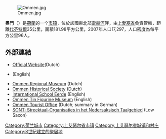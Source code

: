 {{noteTA
|1=zh-hans:艾瑟尔; zh-hant:愛塞
}}
{{Unreferenced|time=2018-08-19T13:05:24+00:00}}
{{Distinguish|澳門}}
[[Image:Ommen.jpg|right]]

'''奧門'''（{{lang-nl|Ommen}}）是[[荷蘭|荷蘭]]的一个[[市镇_(荷兰)|市镇]]，位於該國東北部[[雷赫河|雷赫河]]畔，由[[上愛塞省|上愛塞省]]負責管轄，距離[[代芬特爾|代芬特爾]]35公里，面積181.98平方公里，2007年人口17,297，人口密度為每平方公里96人。

==外部連結==
*[http://www.ommen.nl Official Website](Dutch)
* {{Wayback|url=http://www.ommen.nl/ |date=20120826143555 }} (English)
*[http://www.museum-ommen.nl/ Ommen Regional Museum] {{Wayback|url=http://www.museum-ommen.nl/ |date=20170602143212 }} (Dutch)
*[http://www.hko97.nl/ Ommen Historical Society] {{Wayback|url=http://www.hko97.nl/ |date=20190816125228 }} (Dutch)
*[http://www.eerde.nl/index.php?gclid=CIO0zLGU6IkCFU0kMAodsSQKFg International School Eerde] {{Wayback|url=http://www.eerde.nl/index.php?gclid=CIO0zLGU6IkCFU0kMAodsSQKFg |date=20120208141704 }} (English)
*[https://web.archive.org/web/20130618184827/http://tinnenfigurenmuseum.nl/EngelsHome.htm Ommen Tin Figurine Museum] (English)
*[http://www.vvvommen.nl/ Ommen Tourist Office] {{Wayback|url=http://www.vvvommen.nl/ |date=20111205045506 }} (Dutch; summary in German)
*[http://www.sont.nl/ SONT: Streektaal-Organisaties in het Nedersaksisch Taalgebied] {{Wayback|url=http://www.sont.nl/ |date=20110927081005 }} (Low Saxon)

{{Overijssel Province}}
{{Authority control}}
{{Netherlands-geo-stub}}

[[Category:荷兰城市|Category:荷兰城市]]
[[Category:上艾瑟尔省市镇|Category:上艾瑟尔省市镇]]
[[Category:上艾瑟尔省城镇和村庄|Category:上艾瑟尔省城镇和村庄]]
[[Category:8世紀建立的聚居地|Category:8世紀建立的聚居地]]